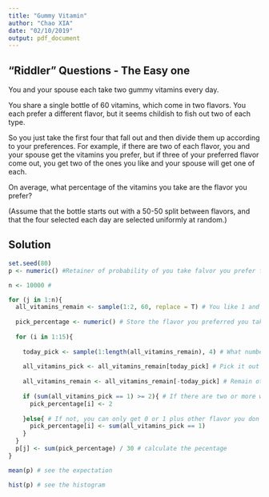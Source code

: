 ```yaml
---
title: "Gummy Vitamin"
author: "Chao XIA"
date: "02/10/2019"
output: pdf_document
---
```

## "Riddler" Questions - The Easy one
You and your spouse each take two gummy vitamins every day.

You share a single bottle of 60 vitamins, which come in two flavors. You each prefer
a different flavor, but it seems childish to fish out two of each type.

So you just take the first four that fall out and then divide them up according to your
preferences. For example, if there are two of each flavor, you and your spouse get the
vitamins you prefer, but if three of your preferred flavor come out, you get two of the
ones you like and your spouse will get one of each.

On average, what percentage of the vitamins you take are the flavor you prefer?

(Assume that the bottle starts out with a 50-50 split between flavors, and that the
four selected each day are selected uniformly at random.)

## Solution
```r
set.seed(80)
p <- numeric() #Retainer of probability of you take falvor you prefer for each 15 days (60 vitamins and 4 each day)

n <- 10000 # 

for (j in 1:n){
  all_vitamins_remain <- sample(1:2, 60, replace = T) # You like 1 and your spouse likes 2.
  
  pick_percentage <- numeric() # Store the flavor you preferred you take each day
  
  for (i in 1:15){
    
    today_pick <- sample(1:length(all_vitamins_remain), 4) # What number of vitamins should you choose today.
    
    all_vitamins_pick <- all_vitamins_remain[today_pick] # Pick it out
    
    all_vitamins_remain <- all_vitamins_remain[-today_pick] # Remain others
    
    if (sum(all_vitamins_pick == 1) >= 2){ # If there are two or more with the flavor you preferred, you take two.
      pick_percentage[i] <- 2
      
    }else{ # If not, you can only get 0 or 1 plus other flavor you don't like.
      pick_percentage[i] <- sum(all_vitamins_pick == 1)
    }
  }
  p[j] <- sum(pick_percentage) / 30 # calculate the pecentage
}

mean(p) # see the expectation

hist(p) # see the histogram 
```